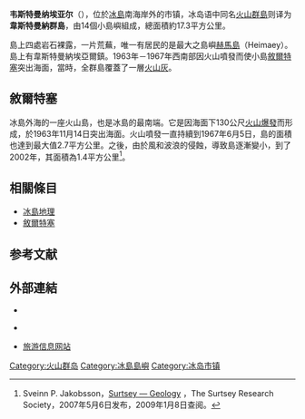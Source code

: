 {{Infobox settlement
| name                    = 韦斯特曼纳埃亚尔
| native_name             = Vestmannaeyjar
| native_name_lang        = is
| settlement_type         = [[冰岛行政区划#市镇|市镇]]
| image_skyline           = Vestmannaeyjar018.JPG
| image_caption           = 韦斯特曼纳埃亚尔市镇内的聚居区
| image_shield            = 
| shield_size             = 75px
| image_map               = Vestmannaeyjabaer map.png
| map_caption             = 韦斯特曼纳埃亚尔在冰岛的位置（红色）
| pushpin_map             = 
| pushpin_label_position  = 
| pushpin_map_alt         = 
| pushpin_map_caption     = 
| coordinates             = 
| coor_pinpoint           = 
| coordinates_footnotes   = 
| subdivision_type        = [[世界政區索引|国家]]
| subdivision_name        = [[冰岛|冰岛]]
| subdivision_type1       = [[冰岛行政区划#选区|选区]]
| subdivision_name1       = {{le|南部选区|South (Icelandic constituency)}}
| subdivision_type2       = [[冰岛行政区划#地区|地区]]
| subdivision_name2       = [[南部區_(冰島)|南部区]]
| seat_type               = 
| seat                    = 
| established_title       = 
| established_date        = 
| government_footnotes    = 
| leader_party            = 
| leader_title            = 
| leader_name             = 
| unit_pref               = Metric
| area_footnotes          = 
| area_note               = 
| area_water_percent      = 
| area_rank               = 
| area_total_km2          = 17.3
| elevation_footnotes     = 
| elevation_m             = 
| population_as_of        = 2020年
| population_footnotes    = 
| population_total        = 4,355
| population_density_km2  = auto
| population_note         = 
| timezone1               = 
| utc_offset1             = 
| timezone1_DST           = 
| utc_offset1_DST         = 
| postal_code_type        = 邮政编码
| postal_code             = 900, 902
| area_code_type          = 
| area_code               = 
| iso_code                = 
| website                 = {{URL|https://www.vestmannaeyjar.is/}}
| footnotes               = 
}}
'''韦斯特曼纳埃亚尔'''（{{lang-is|Vestmannaeyjar}}），位於[[冰島|冰島]]南海岸外的市镇，冰岛语中同名[[火山|火山]][[群島|群島]]则译为'''韋斯特曼納群島'''，由14個小島嶼組成，總面積約17.3平方公里。

島上四處岩石裸露，一片荒蕪，唯一有居民的是最大之島嶼[[赫馬島|赫馬島]]（Heimaey）。島上有韋斯特曼納埃亞爾鎮。1963年－1967年西南部因火山噴發而使小島[[敘爾特塞|敘爾特塞]]突出海面，當時，全群島覆蓋了一層[[火山灰|火山灰]]。

== 敘爾特塞 ==
冰島外海的一座火山島，也是冰島的最南端。它是因海面下130公尺[[火山爆發|火山爆發]]而形成，於1963年11月14日突出海面。火山噴發一直持續到1967年6月5日，島的面積也達到最大值2.7平方公里。之後，由於風和波浪的侵蝕，導致島逐漸變小，到了2002年，其面積為1.4平方公里<ref>Sveinn P. Jakobsson，[http://www.surtsey.is/pp_ens/geo_2.htm Surtsey — Geology] {{Wayback|url=http://www.surtsey.is/pp_ens/geo_2.htm |date=20180113070237 }}，The Surtsey Research Society，2007年5月6日发布，2009年1月8日查阅。</ref>。

== 相關條目 ==
* [[冰島地理|冰島地理]]
* [[敘爾特塞|敘爾特塞]]

== 参考文献 ==
{{reflist}}

== 外部連結 ==
{{Commons}}
* {{Wikitravel}}
* {{Official site|https://www.vestmannaeyjar.is/}} {{is}} {{en}} {{pl}}
* [https://visitwestmanislands.com/ 旅游信息网站] {{en}}

{{Cities and towns in Iceland}}

{{Authority control}}
{{DEFAULTSORT:Vestmannaeyjar}}
[[Category:火山群岛|Category:火山群岛]]
[[Category:冰島島嶼|Category:冰島島嶼]]
[[Category:冰岛市镇|Category:冰岛市镇]]